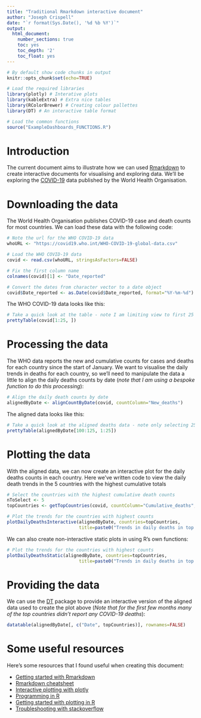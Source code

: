 ```yaml
---
title: "Traditional Rmarkdown interactive document"
author: "Joseph Crispell"
date: "`r format(Sys.Date(), '%d %b %Y')`"
output:
  html_document:
    number_sections: true
    toc: yes
    toc_depth: '2'
    toc_float: yes
---
```


```r

# By default show code chunks in output
knitr::opts_chunk$set(echo=TRUE)

# Load the required libraries
library(plotly) # Interative plots
library(kableExtra) # Extra nice tables
library(RColorBrewer) # Creating colour pallettes
library(DT) # An interactive table format

# Load the common functions
source("ExampleDashboards_FUNCTIONS.R")
```

# Introduction

The current document aims to illustrate how we can used [Rmarkdown](https://rmarkdown.rstudio.com/) to create interactive documents for visualising and exploring data. We'll be exploring the [COVID-19](https://covid19.who.int/) data published by the World Health Organisation.

# Downloading the data

The World Health Organisation publishes COVID-19 case and death counts for most countries. We can load these data with the following code:

```r
# Note the url for the WHO COVID-19 data
whoURL <- "https://covid19.who.int/WHO-COVID-19-global-data.csv"

# Load the WHO COVID-19 data
covid <- read.csv(whoURL, stringsAsFactors=FALSE)

# Fix the first column name
colnames(covid)[1] <- "Date_reported"

# Convert the dates from character vector to a date object
covid$Date_reported <- as.Date(covid$Date_reported, format="%Y-%m-%d")
```

The WHO COVID-19 data looks like this:
```r
# Take a quick look at the table - note I am limiting view to first 25 rows
prettyTable(covid[1:25, ])
```

# Processing the data

The WHO data reports the new and cumulative counts for cases and deaths for each country since the start of January. We want to visualise the daily trends in deaths for each country, so we'll need to manipulate the data a little to align the daily deaths counts by date (*note that I am using a bespoke function to do this processing*):
```r
# Align the daily death counts by date
alignedByDate <- alignCountByDate(covid, countColumn="New_deaths")
```

The aligned data looks like this:
```r
# Take a quick look at the aligned deaths data - note only selecting 25 rows and 25 countries
prettyTable(alignedByDate[100:125, 1:25])
```

# Plotting the data

With the aligned data, we can now create an interactive plot for the daily deaths counts in each country. Here we've written code to view the daily death trends in the 5 countries with the highest cumulative totals
```r
# Select the countries with the highest cumulative death counts
nToSelect <- 5
topCountries <- getTopCountries(covid, countColumn="Cumulative_deaths", n=nToSelect)

# Plot the trends for the countries with highest counts
plotDailyDeathsInteractive(alignedByDate, countries=topCountries, 
                           title=paste0("Trends in daily deaths in top ", nToSelect, " countries with highest total deaths"))
```

We can also create non-interactive static plots in using R's own functions:
```r
# Plot the trends for the countries with highest counts
plotDailyDeathsStatic(alignedByDate, countries=topCountries, 
                           title=paste0("Trends in daily deaths in top ", nToSelect, " countries with highest total deaths"))
```



# Providing the data

We can use the [DT](https://rstudio.github.io/DT/) package to provide an interactive version of the aligned data used to create the plot above  (*Note that for the first few months many of the top countries didn't report any COVID-19 deaths*):

```r
datatable(alignedByDate[, c("Date", topCountries)], rownames=FALSE)
```

# Some useful resources

Here's some resources that I found useful when creating this document:

- [Getting started with Rmarkdown](https://rmarkdown.rstudio.com/lesson-1.html)
- [Rmarkdown cheatsheet](https://rstudio.com/wp-content/uploads/2015/02/rmarkdown-cheatsheet.pdf)
- [Interactive plotting with plotly](https://plotly.com/r/)
- [Programming in R](https://www.tutorialspoint.com/r/index.htm)
- [Getting started with plotting in R](https://towardsdatascience.com/a-guide-to-data-visualisation-in-r-for-beginners-ef6d41a34174)
- [Troubleshooting with stackoverflow](https://stackoverflow.com/questions/tagged/r)

